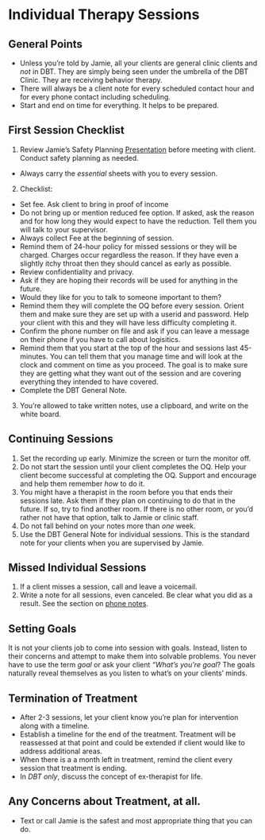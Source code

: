 # Individual Therapy Sessions

## General Points

* Unless you're told by Jamie, all your clients are general clinic clients and _not_ in DBT.  They are simply being seen under the umbrella of the DBT Clinic.  They are receiving behavior therapy.
* There will always be a client note for every scheduled contact hour and for every phone contact including scheduling.  
* Start and end on time for everything.  It helps to be prepared.

## First Session Checklist

1. Review Jamie's Safety Planning [Presentation](https://speakerdeck.com/jdbedics/clu-clinic-orientation-on-safety-planning) before meeting with client.  Conduct safety planning as needed. 

* Always carry the *essential* sheets with you to every session.

2. Checklist:

* Set fee. Ask client to bring in proof of income
* Do not bring up or mention reduced fee option.  If asked, ask the reason and for how long they would expect to have the reduction. Tell them you will talk to your supervisor.
* Always collect Fee at the beginning of session.
* Remind them of 24-hour policy for missed sessions or they will be charged.  Charges occur regardless the reason.  If they have even a slightly itchy throat then they should cancel as early as possible.
* Review confidentiality and privacy.  
* Ask if they are hoping their records will be used for anything in the future.
* Would they like for you to talk to someone important to them?
* Remind them they will complete the OQ before every session.  Orient them and make sure they are set up with a userid and password.  Help your client with this and they will have less difficulty completing it.
* Confirm the phone number on file and ask if you can leave a message on their phone if you have to call about logisitics.
* Remind them that you start at the top of the hour and sessions last 45-minutes.  You can tell them that you manage time and will look at the clock and comment on time as you proceed.  The goal is to make sure they are getting what they want out of the session and are covering everything they intended to have covered.
* Complete the DBT General Note.

3. You're allowed to take written notes, use a clipboard, and write on the white board.  

## Continuing Sessions

1. Set the recording up early.  Minimize the screen or turn the monitor off.
2. Do not start the session until your client completes the OQ.  Help your client become successful at completing the OQ. Support and encourage and help them remember _how_ to do it. 
3. You might have a therapist in the room before you that ends their sessions late.  Ask them if they plan on continuing to do that in the future.  If so, try to find another room.  If there is no other room, or you'd rather not have that option, talk to Jamie or clinic staff.
4. Do not fall behind on your notes more than *one* week. 
5. Use the DBT General Note for individual sessions.  This is the standard note for your clients when you are supervised by Jamie. 

## Missed Individual Sessions

1. If a client misses a session, call and leave a voicemail. 
2. Write a note for all sessions, even canceled.  Be clear what you did as a result. See the section on [phone notes](phone-contact-with-clients.html).

## Setting Goals

It is not your clients job to come into session with goals.  Instead, listen to their concerns and attempt to make them into solvable problems. You never have to use the term _goal_ or ask your client _"What's you're goal_?  The goals naturally reveal themselves as you listen to what's on your clients' minds.

## Termination of Treatment

* After 2-3 sessions, let your client know you're plan for intervention along with a timeline.
* Establish a timeline for the end of the treatment.  Treatment will be reassessed at that point and could be extended if client would like to address additional areas.
* When there is a a month left in treatment, remind the client every session that treatment is ending. 
* In _DBT only_, discuss the concept of ex-therapist for life. 

## Any Concerns about Treatment, at all.

* Text or call Jamie is the safest and most appropriate thing that you can do.